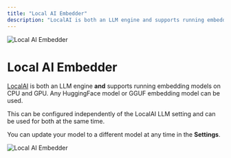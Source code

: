 ```yaml
---
title: "Local AI Embedder"
description: "LocalAI is both an LLM engine and supports running embedding models on CPU and GPU"
---
```



<Image
  src="/images/Qubex LLM-setup/embedder-configuration/local/localai/header-image.png"
  height={1080}
  width={1920}
  quality={100}
  alt="Local AI Embedder"
/>

# Local AI Embedder

[LocalAI](https://localai.io) is both an LLM engine **and** supports running embedding models on CPU and GPU. Any HuggingFace model or GGUF embedding model can be used.

This can be configured independently of the LocalAI LLM setting and can be used for both at the same time.

You can update your model to a different model at any time in the **Settings**.

<Image
  src="/images/Qubex LLM-setup/embedder-configuration/local/localai/localai-embedder.png"
  height={1080}
  width={1920}
  quality={100}
  alt="Local AI Embedder"
/>
